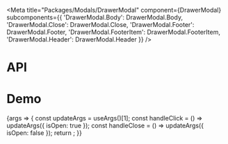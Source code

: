 
<Meta
  title="Packages/Modals/DrawerModal"
  component={DrawerModal}
  subcomponents={{
    'DrawerModal.Body': DrawerModal.Body,
    'DrawerModal.Close': DrawerModal.Close,
    'DrawerModal.Footer': DrawerModal.Footer,
    'DrawerModal.FooterItem': DrawerModal.FooterItem,
    'DrawerModal.Header': DrawerModal.Header
  }}
/>

# API

<ArgsTable />

# Demo

<Canvas>
  <Story
    name="DrawerModal"
    args={{
      hasBody: true,
      body: BODY,
      hasClose: true,
      hasFooter: true,
      hasHeader: true,
      header: 'Header',
      footerItems: FOOTER_ITEMS,
      dialogAriaLabel: 'Header',
      closeAriaLabel: 'Close'
    }}
    argTypes={{
      appendToNode: { control: false },
      hasBody: { name: 'DrawerModal.Body', table: { category: 'Story' } },
      hasClose: { name: 'DrawerModal.Close', table: { category: 'Story' } },
      hasFooter: { name: 'DrawerModal.Footer', table: { category: 'Story' } },
      hasHeader: { name: 'DrawerModal.Header', table: { category: 'Story' } },
      footerItems: { name: 'DrawerModal.FooterItem[]', table: { category: 'Story' } },
      body: { name: 'children', table: { category: 'DrawerModal.Body' } },
      header: { name: 'children', table: { category: 'DrawerModal.Header' } },
      tag: { control: 'text', table: { category: 'DrawerModal.Header' } },
      closeAriaLabel: { name: 'aria-label', table: { category: 'DrawerModal.Close' } },
      dialogAriaLabel: { name: 'aria-label' }
    }}
    parameters={{
      design: {
        allowFullscreen: true,
        type: 'figma',
        url: 'https://www.figma.com/file/6g87L4FdKZTA3knt3Rsfdx/Garden?node-id=174%3A245'
      }
    }}
  >
    {args => {
      const updateArgs = useArgs()[1];
      const handleClick = () => updateArgs({ isOpen: true });
      const handleClose = () => updateArgs({ isOpen: false });
      return <DrawerModalStory {...args} onClick={handleClick} onClose={handleClose} />;
    }}
  </Story>
</Canvas>
